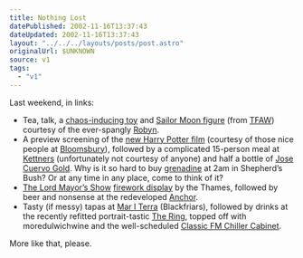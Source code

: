 ```yaml
---
title: Nothing Lost
datePublished: 2002-11-16T13:37:43
dateUpdated: 2002-11-16T13:37:43
layout: "../../../layouts/posts/post.astro"
originalUrl: $UNKNOWN
source: v1
tags:
  - "v1"
---
```


Last weekend, in links:

- Tea, talk, a [chaos-inducing toy][1] and [Sailor Moon figure][2] (from [TFAW][3]) courtesy of the ever-spangly [Robyn][4].
- A preview screening of the [new Harry Potter film][5] (courtesy of those nice people at [Bloomsbury][6]), followed by a complicated 15-person meal at [Kettners][7] (unfortunately not courtesy of anyone) and half a bottle of [Jose Cuervo Gold][8]. Why is it so hard to buy [grenadine][9] at 2am in Shepherd&#8217;s Bush? Or at any time in any place, come to think of it?
- [The Lord Mayor&#8217;s Show][10] [firework display][11] by the Thames, followed by beer and nonsense at the redeveloped [Anchor][12].
- Tasty (if messy) tapas at [Mar I Terra][13] (Blackfriars), followed by drinks at the recently refitted portrait-tastic [The Ring][14], topped off with moredulwichwine and the well-scheduled [Classic FM Chiller Cabinet][15].

More like that, please.

[1]: http://www.geospaceplay.com/cgi-local/shop.pl/SID=1037028660.2267105/page=electronic_toys_et1.html "GeospacePlay:Super Sonic Spaceball"
[2]: http://www.irwintoy.com/Catalogue/Product/Default.asp?ProductID=39487&BrandID=6
[3]: http://www.tfaw.com/ "Things From Another World"
[4]: http://www.orbyn.com/cult/
[5]: http://uk.imdb.com/Title?0295297 "IMDb UK: Harry Potter and the Chamber of Secrets"
[6]: http://www.bloomsburymagazine.com/ "Bloomsbury Publishing: Cheers, Lisa! (Lisa is now obsessed with the shiny hair on the Sailor Mars toy"
[7]: http://shopping.guardian.co.uk/food/story/0,1587,764521,00.html "The Guardian: Base instincts (Review/history of Kettners)"
[8]: http://www.cuervo.com/ "Cuervo: How is it possible to drink tequila responsibly? Thanks, Sam!"
[9]: http://www.webtender.com/db/ingred/82 "The Webtender: Grenadine (Used in the following 564 drinks)"
[10]: http://www.lordmayorsshow.org/
[11]: http://www.lordmayorsshow.org/otd/fireworks.shtml "Lord Mayor's Show: Firework display"
[12]: http://www.portal.e-street.net/com/10025576 "e-street.com: Anchor pub"
[13]: http://www.mariterra.com/ "Mar I Terra (Blackfriars/Southwark and Soho)"
[14]: http://www.bbc.co.uk/london/sport/boxing/pubs.shtml "BBC London Sports: Boxing Pubs"
[15]: http://www.classicfm.com/page.cfm?station=classicfm&s=1&program=programmes&p=14&page=chillercabinet&g=972&channel=on-air "Classic FM: The Chiller Cabinet playlist"
